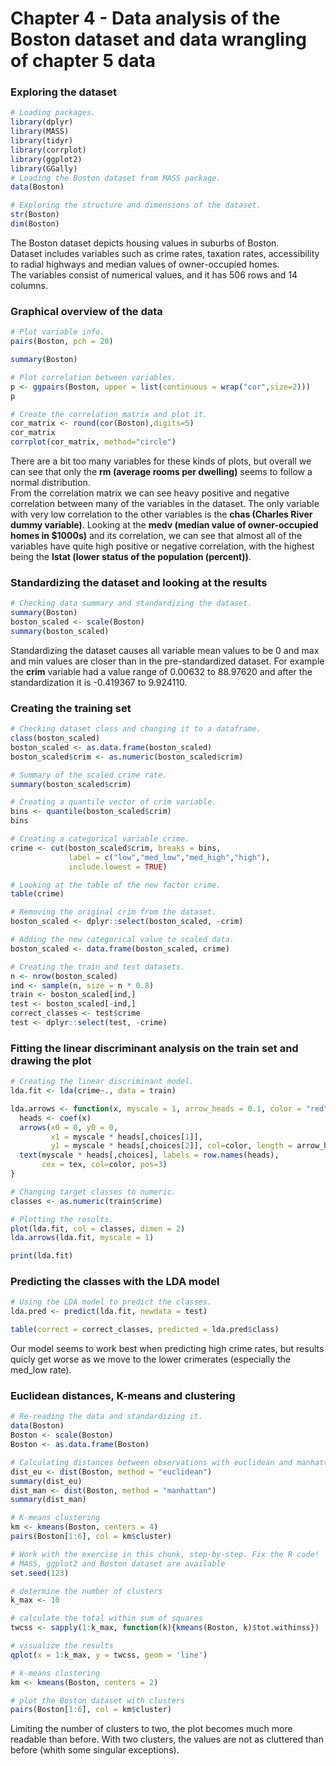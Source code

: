 # Chapter 4 - Data analysis of the Boston dataset and data wrangling of chapter 5 data  

### Exploring the dataset  

```r
# Loading packages.
library(dplyr)
library(MASS)
library(tidyr)
library(corrplot)
library(ggplot2)
library(GGally)
# Loading the Boston dataset from MASS package.
data(Boston)

# Exploring the structure and dimensions of the dataset.
str(Boston)
dim(Boston)
```

The Boston dataset depicts housing values in suburbs of Boston.  
Dataset includes variables such as crime rates, taxation rates, accessibility to radial highways and median values of owner-occupied homes.  
The variables consist of numerical values, and it has 506 rows and 14 columns.  

### Graphical overview of the data  

```r
# Plot variable info.
pairs(Boston, pch = 20)

summary(Boston)

# Plot correlation between variables.
p <- ggpairs(Boston, upper = list(continuous = wrap("cor",size=2)))
p

# Create the correlation matrix and plot it.
cor_matrix <- round(cor(Boston),digits=5)
cor_matrix
corrplot(cor_matrix, method="circle")

```

There are a bit too many variables for these kinds of plots, but overall we can see that only the **rm (average rooms per dwelling)** seems to follow a normal distribution.  
From the correlation matrix we can see heavy positive and negative correlation between many of the variables in the dataset. The only variable with very low correlation to the other variables is the **chas (Charles River dummy variable)**.  Looking at the **medv (median value of owner-occupied homes in $1000s)** and its correlation, we can see that almost all of the variables have quite high positive or negative correlation, with the highest being the **lstat (lower status of the population (percent))**.  

### Standardizing the dataset and looking at the results

```r
# Checking data summary and standardizing the dataset.
summary(Boston)
boston_scaled <- scale(Boston)
summary(boston_scaled)
```

Standardizing the dataset causes all variable mean values to be 0 and max and min values are closer than in the pre-standardized dataset. For example the **crim** variable had a value range of 0.00632 to 88.97620 and after the standardization it is -0.419367 to 9.924110.  

### Creating the training set  

```r

# Checking dataset class and changing it to a dataframe.
class(boston_scaled)
boston_scaled <- as.data.frame(boston_scaled)
boston_scaled$crim <- as.numeric(boston_scaled$crim)

# Summary of the scaled crime rate.
summary(boston_scaled$crim)

# Creating a quantile vector of crim variable.
bins <- quantile(boston_scaled$crim)
bins

# Creating a categorical variable crime.
crime <- cut(boston_scaled$crim, breaks = bins, 
             label = c("low","med_low","med_high","high"), 
             include.lowest = TRUE)

# Looking at the table of the new factor crime.
table(crime)

# Removing the original crim from the dataset.
boston_scaled <- dplyr::select(boston_scaled, -crim)

# Adding the new categorical value to scaled data.
boston_scaled <- data.frame(boston_scaled, crime)

# Creating the train and test datasets.
n <- nrow(boston_scaled)
ind <- sample(n, size = n * 0.8)
train <- boston_scaled[ind,]
test <- boston_scaled[-ind,]
correct_classes <- test$crime
test <- dplyr::select(test, -crime)

```
  

### Fitting the linear discriminant analysis on the train set and drawing the plot  

```r

# Creating the linear discriminant model.
lda.fit <- lda(crime~., data = train)

lda.arrows <- function(x, myscale = 1, arrow_heads = 0.1, color = "red", tex = 0.75, choices = c(1,2)){
  heads <- coef(x)
  arrows(x0 = 0, y0 = 0, 
         x1 = myscale * heads[,choices[1]], 
         y1 = myscale * heads[,choices[2]], col=color, length = arrow_heads)
  text(myscale * heads[,choices], labels = row.names(heads), 
       cex = tex, col=color, pos=3)
}

# Changing target classes to numeric.
classes <- as.numeric(train$crime)

# Plotting the results.
plot(lda.fit, col = classes, dimen = 2)
lda.arrows(lda.fit, myscale = 1)

print(lda.fit)
```
  
### Predicting the classes with the LDA model

```r
# Using the LDA model to predict the classes.
lda.pred <- predict(lda.fit, newdata = test)

table(correct = correct_classes, predicted = lda.pred$class)
```

Our model seems to work best when predicting high crime rates, but results quicly get worse as we move to the lower crimerates (especially the med_low rate).  

### Euclidean distances, K-means and clustering   

```r
# Re-reading the data and standardizing it.
data(Boston)
Boston <- scale(Boston)
Boston <- as.data.frame(Boston)

# Calculating distances between observations with euclidean and manhattan methods.
dist_eu <- dist(Boston, method = "euclidean")
summary(dist_eu)
dist_man <- dist(Boston, method = "manhattan")
summary(dist_man)

# K-means clustering
km <- kmeans(Boston, centers = 4)
pairs(Boston[1:6], col = km$cluster)

# Work with the exercise in this chunk, step-by-step. Fix the R code!
# MASS, ggplot2 and Boston dataset are available
set.seed(123)

# determine the number of clusters
k_max <- 10

# calculate the total within sum of squares
twcss <- sapply(1:k_max, function(k){kmeans(Boston, k)$tot.withinss})

# visualize the results
qplot(x = 1:k_max, y = twcss, geom = 'line')

# k-means clustering
km <- kmeans(Boston, centers = 2)

# plot the Boston dataset with clusters
pairs(Boston[1:6], col = km$cluster)

```
  
Limiting the number of clusters to two, the plot becomes much more readable than before. With two clusters, the values are not as cluttered than before (whith some singular exceptions).





